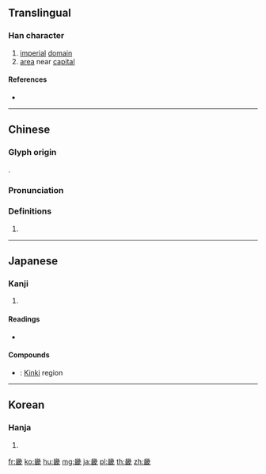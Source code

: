 {{character info/new}}
==Translingual==

===Han character===
{{Han char|rn=102|rad=田|as=10|sn=15|four=22653|canj=VIW}}

# [[imperial]] [[domain]]
# [[area]] near [[capital]]

====References====
* {{Han ref|kx=0766.080|dkj=21925|dj=1176.190|hdz=42551.090|uh=757F|ud=30079|bh=BD42|bd=48450}}

----

==Chinese==
{{zh-forms}}

===Glyph origin===
{{Han etym}}
{{Han compound|田|幾|c1=s|c2=p|ls=psc}}.

===Pronunciation===
{{zh-pron
|m=jī
|c=gei1,kei4
|h=pfs=
|md=
|mn=
|w=
|mc=y
|oc=y
|cat=
}}

===Definitions===
{{zh-hanzi}}

# {{rfdef|lang=zh}}

----

==Japanese==

===Kanji===
{{ja-kanji|grade=c|rs=田10}}

# {{defn|lang=ja|sort=田10}}

====Readings====
* {{ja-readings|on=[[き]] (ki)|kun=[[みやこ]] (miyako)|nanori=}}

====Compounds====
* {{ja-r|近畿|きんき}}: [[w:Kinki|Kinki]] region

----

==Korean==

===Hanja===
{{ko-hanja|hangeul=기|eumhun='경기 - 왕도 주위로 오백리 이내의 땅'|rv=gi|mr=ki|y=ki}}

# {{defn|lang=ko|sort=田10}}

[[fr:畿]]
[[ko:畿]]
[[hu:畿]]
[[mg:畿]]
[[ja:畿]]
[[pl:畿]]
[[th:畿]]
[[zh:畿]]